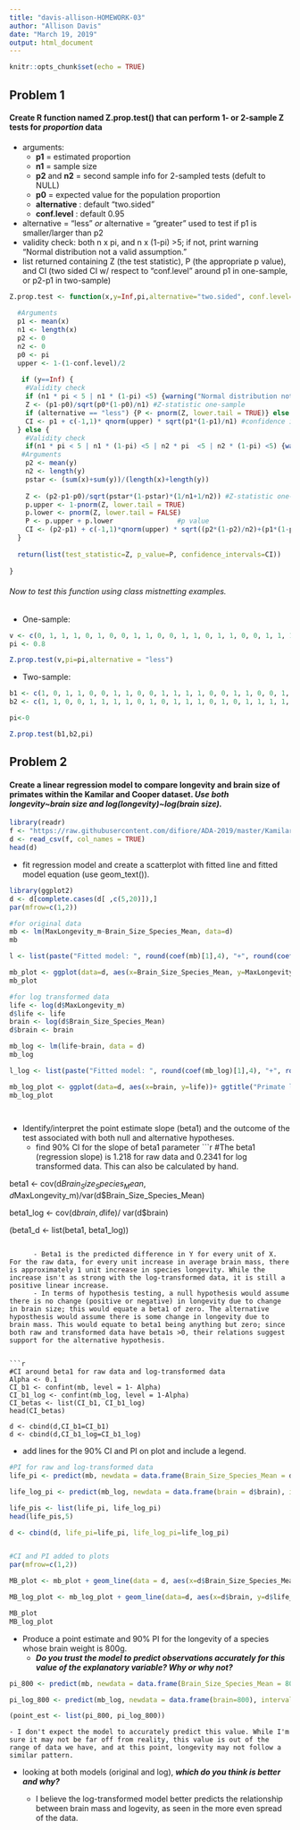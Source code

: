 ```yaml
---
title: "davis-allison-HOMEWORK-03"
author: "Allison Davis"
date: "March 19, 2019"
output: html_document
---
```


```r
knitr::opts_chunk$set(echo = TRUE)
```

## Problem 1

#### Create R function named **Z.prop.test()** that can perform 1- or 2-sample Z tests for *proportion* data
  * arguments:
    - **p1** = estimated proportion 
    - **n1** = sample size
    - **p2** and **n2** = second sample info for 2-sampled tests (defult to NULL)
    - **p0** = expected value for the population proportion
    - **alternative** : default "two.sided"
    - **conf.level** : default 0.95
  * alternative = "less" *or* alternative = "greater" used to test if p1 is smaller/larger than p2
  * validity check: both n x pi, and n x (1-pi) >5; if not, print warning "Normal distribution not a valid assumption."
  * list returned containing Z (the test statistic), P (the appropriate p value), and CI (two sided CI w/ respect to "conf.level" around p1 in one-sample, or p2-p1 in two-sample)
  
```r
Z.prop.test <- function(x,y=Inf,pi,alternative="two.sided", conf.level=0.95) {
  
  #Arguments
  p1 <- mean(x)
  n1 <- length(x)
  p2 <- 0
  n2 <- 0
  p0 <- pi
  upper <- 1-(1-conf.level)/2
  
   if (y==Inf) {
    #Validity check
    if (n1 * pi < 5 | n1 * (1-pi) <5) {warning("Normal distribution not a valid assumption.")}
    Z <- (p1-p0)/sqrt(p0*(1-p0)/n1) #Z-statistic one-sample
    if (alternative == "less") {P <- pnorm(Z, lower.tail = TRUE)} else {P<- pnorm(Z, lower.tail = FALSE)} #p value 
    CI <- p1 + c(-1,1)* qnorm(upper) * sqrt(p1*(1-p1)/n1) #confidence intervals
  } else {
    #Validity check
    if(n1 * pi < 5 | n1 * (1-pi) <5 | n2 * pi  <5 | n2 * (1-pi) <5) {warning("Normal distribution not a valid assumption.")}
   #Arguments
    p2 <- mean(y)
    n2 <- length(y)
    pstar <- (sum(x)+sum(y))/(length(x)+length(y))
    
    Z <- (p2-p1-p0)/sqrt(pstar*(1-pstar)*(1/n1+1/n2)) #Z-statistic one-sample
    p.upper <- 1-pnorm(Z, lower.tail = TRUE) 
    p.lower <- pnorm(Z, lower.tail = FALSE)
    P <- p.upper + p.lower			      #p value
    CI <- (p2-p1) + c(-1,1)*qnorm(upper) * sqrt((p2*(1-p2)/n2)+(p1*(1-p1)/n1)) #confidence intervals
  }
      
  return(list(test_statistic=Z, p_value=P, confidence_intervals=CI))
  
}
```

###### Now to test this function using class mistnetting examples.

* One-sample:

```r

v <- c(0, 1, 1, 1, 0, 1, 0, 0, 1, 1, 0, 0, 1, 1, 0, 1, 1, 0, 0, 1, 1, 1, 0, 1, 1, 0, 1, 0, 1, 1)
pi <- 0.8

Z.prop.test(v,pi=pi,alternative = "less")

```
* Two-sample:

```r
b1 <- c(1, 0, 1, 1, 0, 0, 1, 1, 0, 0, 1, 1, 1, 1, 0, 0, 1, 1, 0, 0, 1, 1, 0, 1, 0)
b2 <- c(1, 1, 0, 0, 1, 1, 1, 1, 0, 1, 0, 1, 1, 1, 0, 1, 0, 1, 1, 1, 1, 1, 0, 0, 1, 1, 0, 1, 1, 1)

pi<-0

Z.prop.test(b1,b2,pi)

```
  
## Problem 2

#### Create a linear regression model to compare longevity and brain size of primates within the Kamilar and Cooper dataset.           *Use both longevity~brain size and log(longevity)~log(brain size).*

```r
library(readr)
f <- "https://raw.githubusercontent.com/difiore/ADA-2019/master/KamilarAndCooperData.csv"
d <- read_csv(f, col_names = TRUE)
head(d)

```
  * fit regression model and create a scatterplot with fitted line and fitted model equation (use geom_text()).
  
```r
library(ggplot2)
d <- d[complete.cases(d[ ,c(5,20)]),]
par(mfrow=c(1,2))

#for original data
mb <- lm(MaxLongevity_m~Brain_Size_Species_Mean, data=d)
mb

l <- list(paste("Fitted model: ", round(coef(mb)[1],4), "+", round(coef(mb)[2], 4), "*", "Brain mass", sep = ""))

mb_plot <- ggplot(data=d, aes(x=Brain_Size_Species_Mean, y=MaxLongevity_m)) + ggtitle("Primate longevity and brain mass") + xlab("Average species brain mass") + ylab("Average species longevity") + geom_point() + geom_smooth(method = "lm", formula = y~x, col="red") + geom_text(x=300, y=100, label=l[[1]])
mb_plot

#for log transformed data
life <- log(d$MaxLongevity_m)
d$life <- life
brain <- log(d$Brain_Size_Species_Mean)
d$brain <- brain

mb_log <- lm(life~brain, data = d)
mb_log

l_log <- list(paste("Fitted model: ", round(coef(mb_log)[1],4), "+", round(coef(mb_log)[2], 4), "*", "Brain mass", sep = ""))

mb_log_plot <- ggplot(data=d, aes(x=brain, y=life))+ ggtitle("Primate longevity and brain mass")+ xlab("Log average species brain mass") + ylab("Log average species longevity") + geom_point() + geom_smooth(method = "lm", formula = y~x, col="red") + geom_text(x=4, y=4.75, label=l_log[[1]])
mb_log_plot

  
```
  
  * Identify/interpret the point estimate slope (beta1) and the outcome of the test associated with both null and alternative hypotheses.
    - find 90% CI for the slope of beta1 parameter
```r
#The beta1 (regression slope) is 1.218 for raw data and 0.2341 for log transformed data. This can also be calculated by hand.

beta1 <- cov(d$Brain_Size_Species_Mean, d$MaxLongevity_m)/var(d$Brain_Size_Species_Mean)

beta1_log <- cov(d$brain, d$life)/ var(d$brain)

(beta1_d <- list(beta1, beta1_log))


```
  
      - Beta1 is the predicted difference in Y for every unit of X. For the raw data, for every unit increase in average brain mass, there is approximately 1 unit increase in species longevity. While the increase isn't as strong with the log-transformed data, it is still a positive linear increase. 
      - In terms of hypothesis testing, a null hypothesis would assume there is no change (positive or negative) in longevity due to change in brain size; this would equate a beta1 of zero. The alternative hyposthesis would assume there is some change in longevity due to brain mass. This would equate to beta1 being anything but zero; since both raw and transformed data have beta1s >0, their relations suggest support for the alternative hypothesis.
      
      
```r
#CI around beta1 for raw data and log-transformed data
Alpha <- 0.1
CI_b1 <- confint(mb, level = 1- Alpha)
CI_b1_log <- confint(mb_log, level = 1-Alpha)
CI_betas <- list(CI_b1, CI_b1_log)
head(CI_betas)

d <- cbind(d,CI_b1=CI_b1)
d <- cbind(d,CI_b1_log=CI_b1_log)

```
  * add lines for the 90% CI and PI on plot and include a legend.
```r
#PI for raw and log-transformed data
life_pi <- predict(mb, newdata = data.frame(Brain_Size_Species_Mean = d$Brain_Size_Species_Mean), interval = "prediction", level = 0.90)

life_log_pi <- predict(mb_log, newdata = data.frame(brain = d$brain), interval = "prediction", level = 0.90)

life_pis <- list(life_pi, life_log_pi)
head(life_pis,5)

d <- cbind(d, life_pi=life_pi, life_log_pi=life_log_pi)


#CI and PI added to plots
par(mfrow=c(1,2))

MB_plot <- mb_plot + geom_line(data = d, aes(x=d$Brain_Size_Species_Mean, y=d$life_pi.lwr), colour="blue") + geom_line(data = d, aes(x=d$Brain_Size_Species_Mean, y=d$life_pi.upr), colour="blue") + scale_colour_manual("", breaks= c("CI", "PI"), values = c("grey", "blue")) + theme(legend.position = c(0.9,0.9))

MB_log_plot <- mb_log_plot + geom_line(data=d, aes(x=d$brain, y=d$life_log_pi.lwr), colour="blue") + geom_line(data=d, aes(x=d$brain, y=d$life_log_pi.upr), colour="blue") + scale_colour_manual("", breaks= c("CI", "PI"), values = c("grey", "blue")) + theme(legend.position = c(0.9,0.9))

MB_plot
MB_log_plot


```
  
  * Produce a point estimate and 90% PI for the longevity of a species whose brain weight is 800g. 
    - ***Do you trust the model to predict observations accurately for this value of the explanatory variable? Why or why not?***

```r
pi_800 <- predict(mb, newdata = data.frame(Brain_Size_Species_Mean = 800), interval = "prediction", level = 0.90)

pi_log_800 <- predict(mb_log, newdata = data.frame(brain=800), interval = "prediction", level = 0.90)

(point_est <- list(pi_800, pi_log_800))
```
    - I don't expect the model to accurately predict this value. While I'm sure it may not be far off from reality, this value is out of the range of data we have, and at this point, longevity may not follow a similar pattern.
  
  * looking at both models (original and log), ***which do you think is better and why?***
    
    - I believe the log-transformed model better predicts the relationship between brain mass and logevity, as seen in the more even spread of the data. 